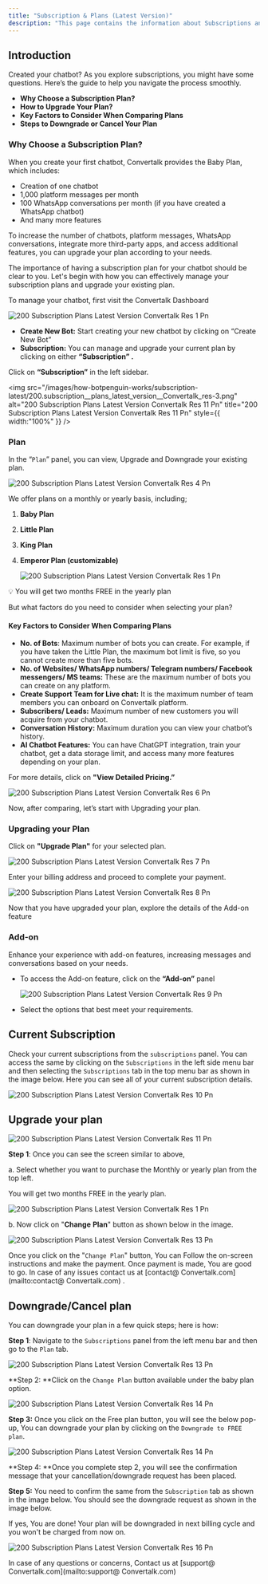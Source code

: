 ```yaml
---
title: "Subscription & Plans (Latest Version)"
description: "This page contains the information about Subscriptions and plans (Latest Version)."
---
```


## **Introduction**

Created your chatbot? As you explore subscriptions, you might have some questions. Here’s the guide to help you navigate the process smoothly.

- **Why Choose a Subscription Plan?**
- **How to Upgrade Your Plan?**
- **Key Factors to Consider When Comparing Plans**
- **Steps to Downgrade or Cancel Your Plan**

### **Why Choose a Subscription Plan?**

When you create your first chatbot,  Convertalk provides the Baby Plan, which includes:

- Creation of one chatbot
- 1,000 platform messages per month
- 100 WhatsApp conversations per month (if you have created a WhatsApp chatbot)
- And many more features

To increase the number of chatbots, platform messages, WhatsApp conversations, integrate more third-party apps, and access additional features, you can upgrade your plan according to your needs.

The importance of having a subscription plan for your chatbot should be clear to you. Let's begin with how you can effectively manage your subscription plans and upgrade your existing plan.

To manage your chatbot, first visit the Convertalk Dashboard

![200 Subscription Plans Latest Version  Convertalk Res 1 Pn](/images/how-botpenguin-works/subscription-latest/200.subscription__plans_latest_version__Convertalk_res-2.png)

- **Create New Bot:** Start creating your new chatbot by clicking on “Create New Bot”
- **Subscription:** You can manage and upgrade your current plan by clicking on either **“Subscription” .**

Click on **“Subscription”** in the left sidebar.

<img
  src="/images/how-botpenguin-works/subscription-latest/200.subscription__plans_latest_version__Convertalk_res-3.png"
  alt="200 Subscription Plans Latest Version  Convertalk Res 11 Pn"
  title="200 Subscription Plans Latest Version  Convertalk Res 11 Pn"
  style={{ width:"100%" }}
/>

### **Plan**

In the “`Plan`” panel, you can view, Upgrade and Downgrade your existing plan.

![200 Subscription Plans Latest Version  Convertalk Res 4 Pn](/images/how-botpenguin-works/subscription-latest/200.subscription__plans_latest_version__Convertalk_res-4.png)

We offer plans on a monthly or yearly basis, including;

1. **Baby Plan**
2. **Little Plan**
3. **King Plan**
4. **Emperor Plan (customizable)**

   ![200 Subscription Plans Latest Version  Convertalk Res 1 Pn](/images/how-botpenguin-works/subscription-latest/200.subscription__plans_latest_version__Convertalk_res-5.png)

💡 You will get two months FREE in the yearly plan

But what factors do you need to consider when selecting your plan?

#### **Key Factors to Consider When Comparing Plans**

- **No. of Bots**: Maximum number of bots you can create. For example, if you have taken the Little Plan, the maximum bot limit is five, so you cannot create more than five bots.
- **No. of Websites/ WhatsApp numbers/ Telegram numbers/ Facebook messengers/ MS teams:** These are the maximum number of bots you can create on any platform.
- **Create Support Team for Live chat:** It is the maximum number of team members you can onboard on  Convertalk platform.
- **Subscribers/ Leads:** Maximum number of new customers you will acquire from your chatbot.
- **Conversation History:** Maximum duration you can view your chatbot’s history.
- **AI Chatbot Features:** You can have ChatGPT integration, train your chatbot, get a data storage limit, and access many more features depending on your plan.

For more details, click on **"View Detailed Pricing.”**

![200 Subscription Plans Latest Version  Convertalk Res 6 Pn](/images/how-botpenguin-works/subscription-latest/200.subscription__plans_latest_version__Convertalk_res-6.png)

Now, after comparing, let’s start with Upgrading your plan.

### **Upgrading your Plan**

Click on **"Upgrade Plan"** for your selected plan.

![200 Subscription Plans Latest Version  Convertalk Res 7 Pn](/images/how-botpenguin-works/subscription-latest/200.subscription__plans_latest_version__Convertalk_res-7.png)

Enter your billing address and proceed to complete your payment.

![200 Subscription Plans Latest Version  Convertalk Res 8 Pn](/images/how-botpenguin-works/subscription-latest/200.subscription__plans_latest_version__Convertalk_res-8.png)

Now that you have upgraded your plan, explore the details of the Add-on feature

### **Add-on**

Enhance your experience with add-on features, increasing messages and conversations based on your needs.

- To access the Add-on feature, click on the **“Add-on”** panel

  ![200 Subscription Plans Latest Version  Convertalk Res 9 Pn](/images/how-botpenguin-works/subscription-latest/200.subscription__plans_latest_version__Convertalk_res-9.png)
- Select the options that best meet your requirements.

## **Current Subscription**

Check your current subscriptions from the `subscriptions` panel. You can access the same by clicking on the `Subscriptions` in the left side menu bar and then selecting the `Subscriptions` tab in the top menu bar as shown in the image below. Here you can see all of your current subscription details.

![200 Subscription Plans Latest Version  Convertalk Res 10 Pn](/images/how-botpenguin-works/subscription-latest/200.subscription__plans_latest_version__Convertalk_res-10.png)

## **Upgrade your plan**

![200 Subscription Plans Latest Version  Convertalk Res 11 Pn](/images/how-botpenguin-works/subscription-latest/200.subscription__plans_latest_version__Convertalk_res-11.png)

**Step 1**: Once you can see the screen similar to above,

a. Select whether you want to purchase the Monthly or yearly plan from the top left.

<Check>
  You will get two months FREE in the yearly plan.
</Check>

![200 Subscription Plans Latest Version  Convertalk Res 1 Pn](/images/how-botpenguin-works/subscription-latest/200.subscription__plans_latest_version__Convertalk_res-1.png)

b. Now click on "**Change** **Plan**" button as shown below in the image.

![200 Subscription Plans Latest Version  Convertalk Res 13 Pn](/images/how-botpenguin-works/subscription-latest/200.subscription__plans_latest_version__Convertalk_res-12.png)

Once you click on the "`Change Plan`" button, You can Follow the on-screen instructions and make the payment. Once payment is made, You are good to go. In case of any issues contact us at [contact@ Convertalk.com](mailto:contact@ Convertalk.com) .

## **Downgrade/Cancel plan**

You can downgrade your plan in a few quick steps; here is how:

**Step 1**: Navigate to the `Subscriptions` panel from the left menu bar and then go to the `Plan` tab.

![200 Subscription Plans Latest Version  Convertalk Res 13 Pn](/images/how-botpenguin-works/subscription-latest/200.subscription__plans_latest_version__Convertalk_res-13.png)

\*\*Step 2: \*\*Click on the `Change Plan` button available under the baby plan option.

![200 Subscription Plans Latest Version  Convertalk Res 14 Pn](/images/how-botpenguin-works/subscription-latest/200.subscription__plans_latest_version__Convertalk_res-14.png)

**Step 3:** Once you click on the Free plan button, you will see the below pop-up, You can downgrade your plan by clicking on the `Downgrade to FREE plan`.

![200 Subscription Plans Latest Version  Convertalk Res 14 Pn](/images/how-botpenguin-works/subscription-latest/200.subscription__plans_latest_version__Convertalk_res-15.png)

\*\*Step 4: \*\*Once you complete step 2, you will see the confirmation message that your cancellation/downgrade request has been placed.

**Step 5:** You need to confirm the same from the `Subscription` tab as shown in the image below. You should see the downgrade request as shown in the image below.

If yes, You are done\! Your plan will be downgraded in next billing cycle and you won't be charged from now on.

![200 Subscription Plans Latest Version  Convertalk Res 16 Pn](/images/how-botpenguin-works/subscription-latest/200.subscription__plans_latest_version__Convertalk_res-16.png)

<Info>
  In case of any questions or concerns, Contact us at  [support@ Convertalk.com](mailto:support@ Convertalk.com)
</Info>